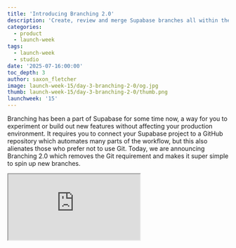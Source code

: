 ```yaml
---
title: 'Introducing Branching 2.0'
description: 'Create, review and merge Supabase branches all within the dashboard.'
categories:
  - product
  - launch-week
tags:
  - launch-week
  - studio
date: '2025-07-16:00:00'
toc_depth: 3
author: saxon_fletcher
image: launch-week-15/day-3-branching-2-0/og.jpg
thumb: launch-week-15/day-3-branching-2-0/thumb.png
launchweek: '15'
---
```


Branching has been a part of Supabase for some time now, a way for you to experiment or build out new features without affecting your production environment. It requires you to connect your Supabase project to a GitHub repository which automates many parts of the workflow, but this also alienates those who prefer not to use Git. Today, we are announcing Branching 2.0 which removes the Git requirement and makes it super simple to spin up new branches.

<div className="video-container mb-8">
  <iframe
    className="w-full"
    src="https://www.youtube-nocookie.com/embed/CRARnyYqrOU"
    title="Introducing Branching 2.0"
    allow="accelerometer; autoplay; clipboard-write; encrypted-media; fullscreen; gyroscope; picture-in-picture; web-share"
    allowfullscreen
  />
</div>

## What is branching?

A Supabase branch is essentially a copy of your Supabase project, minus the data. Rather than making risky changes to your production database, edge functions or configuration, you instead spin up a preview branch and make the changes there. This gives you a safe, isolated environment to work from. When you’re happy with your changes, you merge them back into production.

## Current behavior

The current implementation of branching requires a connection to a GitHub repo. For every GitHub pull request created, a corresponding Supabase branch is also created and kept in sync. Database schema/migrations, functions and configuration all stored within your repo and synced up to Supabase when your commits are pushed. For those who want to work in a local and code first way, this is an ideal workflow, however, this is not suitable for those who prefer to work in a database first or no-code way, including AI Builders.

## New behavior

With these new updates you can now create branches with Git, without Git, or a combination of both. This can be done directly through the dashboard, Supabase CLI, or the [Management API](https://supabase.com/docs/reference/api/introduction). Every branch is a direct copy of production, including schema, functions and configurations. You can then connect your app, make changes, and when ready to launch, you have the option to pull those changes down to your codebase or review and merge without leaving the dashboard. For those using separate Supabase projects for this, you no longer need to do so.

### How it works

For this walkthrough we’ll focus purely on a _Gitless_ workflow. If you are someone who prefers to work in a code-first way, you can view our more extensive [guide to branching](https://supabase.com/docs/guides/deployment/branching).

#### Create a new branch.

<Img
  alt="Database components"
  src={{
    light: '/images/blog/launch-week-15/day-3-branching-2-0/create-branch.png',
    dark: '/images/blog/launch-week-15/day-3-branching-2-0/create-branch.png',
  }}
/>

Give your branch a name, optionally sync it to a GitHub branch. If your production branch has previous migrations (e.g., via CLI `db push` ) then these will be run on the new branch. If your production branch has no previous migrations (e.g., all edits have been made through the Table Editor) then a `db dump` will be performed and run as a migration.

#### Make changes to the new branch

<Img
  alt="Database components"
  src={{
    light: '/images/blog/launch-week-15/day-3-branching-2-0/view-branches.png',
    dark: '/images/blog/launch-week-15/day-3-branching-2-0/view-branches.png',
  }}
/>

Use the table editor, SQL editor, connection string or any other means to make changes to your schema or functions.

#### Open a merge request

<Img
  alt="Database components"
  src={{
    light: '/images/blog/launch-week-15/day-3-branching-2-0/view-merge-requests.png',
    dark: '/images/blog/launch-week-15/day-3-branching-2-0/view-merge-requests.png',
  }}
/>

<Img
  alt="Database components"
  src={{
    light: '/images/blog/launch-week-15/day-3-branching-2-0/view-merge-request.png',
    dark: '/images/blog/launch-week-15/day-3-branching-2-0/view-merge-request.png',
  }}
/>

You, someone in your team, or the Supabase Assistant can then review the changes made via the merge page.

#### Pull in latest updates from production

If your branch schema or edge functions are out of date, you will first need to pull in the latest changes from production. Note that by doing this any edge function modifications will be lost but new functions will remain in place untouched.

#### Merge to production

<Img
  alt="Database components"
  src={{
    light: '/images/blog/launch-week-15/day-3-branching-2-0/review-with-ai.png',
    dark: '/images/blog/launch-week-15/day-3-branching-2-0/review-with-ai.png',
  }}
/>

When ready, click the merge button and watch your changes be deployed to production. If your branch is a preview branch you can now choose to remove it or keep it open.

### Current limitations

There are a few limitations you should be aware of before deciding to use branching without git.

- Custom roles created through the dashboard are not captured on branch creation.
- Only public schema changes are supported right now.
- Extensions are not included in the diff process
- Branches can only be merged to main; merging between preview branches is not supported.
- If your branch is out of date, you can pull in latest changes from main, but keep in mind that all functions will be overwritten.
- Deleting functions must be done manually on main branch.
- Migration conflicts must be manually resolved on the preview branch.
- If you have run migrations on main, new branches will be created from existing migrations instead of a full schema dump.

## When to use

The following table can help you decide whether to use branching with or without git.

|                       | Git                  | Without Git                 |
| --------------------- | -------------------- | --------------------------- |
| Isolated environment  | ✅                   | ✅                          |
| Friction              | Low code             | No code                     |
| Ease of use           | Extensive repo setup | One click from dashboard    |
| Merging to production | via Pull Request     | via Merge Request           |
| Conflict resolution   | File based           | None                        |
| Version control       | Config as code       | Only migrations are tracked |

## End state

We ultimately want you to be able to work in a way that produces the highest quality software in the shortest time possible. Your workflows may change as you, your team or your product evolves, and we must allow you to move between workflows seamlessly. If you want to start building directly in the dashboard then later move everything to a codebase, you should be able to do that. If you want to spin up a branch for prototyping then later pull down changes to a local migration, that should also be possible.

We aren’t quite there yet, but through the combination of our CLI and web interface, that vision is closer than ever.

## Getting started

We want to stress that these branching updates are in their early stages and thus behind a feature preview. Anyone can opt-in to them via the dashboard but before you do, please read through the existing limitations as it might not yet be suitable for your use case. If you do make use of branching, please reach out with feedback, we’d love to hear it.

